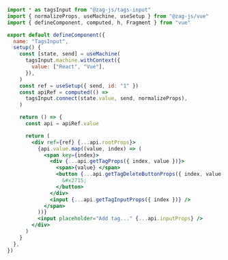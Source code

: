 ```jsx
import * as tagsInput from "@zag-js/tags-input"
import { normalizeProps, useMachine, useSetup } from "@zag-js/vue"
import { defineComponent, computed, h, Fragment } from "vue"

export default defineComponent({
  name: "TagsInput",
  setup() {
    const [state, send] = useMachine(
      tagsInput.machine.withContext({
        value: ["React", "Vue"],
      }),
    )
    const ref = useSetup({ send, id: "1" })
    const apiRef = computed(() =>
      tagsInput.connect(state.value, send, normalizeProps),
    )

    return () => {
      const api = apiRef.value

      return (
        <div ref={ref} {...api.rootProps}>
          {api.value.map((value, index) => (
            <span key={index}>
              <div {...api.getTagProps({ index, value })}>
                <span>{value} </span>
                <button {...api.getTagDeleteButtonProps({ index, value })}>
                  &#x2715;
                </button>
              </div>
              <input {...api.getTagInputProps({ index })} />
            </span>
          ))}
          <input placeholder="Add tag..." {...api.inputProps} />
        </div>
      )
    }
  },
})
```
